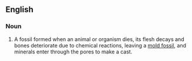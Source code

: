 ==English==
===Noun===
{{en-noun|sg=[[cast]] [[fossil]]}}
# A fossil formed when an animal or organism dies, its flesh decays and bones deteriorate due to chemical reactions, leaving a [[mold fossil]], and minerals enter through the pores to make a cast.
